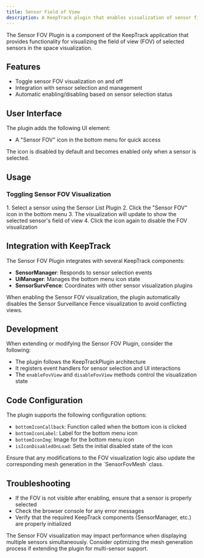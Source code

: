 ```yaml
---
title: Sensor Field of View
description: A KeepTrack plugin that enables visualization of sensor field of view (FOV).
---
```



The Sensor FOV Plugin is a component of the KeepTrack application that provides functionality for visualizing the field of view (FOV) of selected sensors in the space visualization.

## Features

- Toggle sensor FOV visualization on and off
- Integration with sensor selection and management
- Automatic enabling/disabling based on sensor selection status

## User Interface

The plugin adds the following UI element:

- A "Sensor FOV" icon in the bottom menu for quick access

<Aside>
  The icon is disabled by default and becomes enabled only when a sensor is selected.
</Aside>

## Usage

### Toggling Sensor FOV Visualization
<Steps>
1. Select a sensor using the Sensor List Plugin
2. Click the "Sensor FOV" icon in the bottom menu
3. The visualization will update to show the selected sensor's field of view
4. Click the icon again to disable the FOV visualization
</Steps>

## Integration with KeepTrack

The Sensor FOV Plugin integrates with several KeepTrack components:

- **SensorManager**: Responds to sensor selection events
- **UiManager**: Manages the bottom menu icon state
- **SensorSurvFence**: Coordinates with other sensor visualization plugins

<Aside>
  When enabling the Sensor FOV visualization, the plugin automatically disables the Sensor Surveillance Fence visualization to avoid conflicting views.
</Aside>

## Development

When extending or modifying the Sensor FOV Plugin, consider the following:

- The plugin follows the KeepTrackPlugin architecture
- It registers event handlers for sensor selection and UI interactions
- The `enableFovView` and `disableFovView` methods control the visualization state

## Code Configuration

The plugin supports the following configuration options:

- `bottomIconCallback`: Function called when the bottom icon is clicked
- `bottomIconLabel`: Label for the bottom menu icon
- `bottomIconImg`: Image for the bottom menu icon
- `isIconDisabledOnLoad`: Sets the initial disabled state of the icon

<Aside type="caution">
  Ensure that any modifications to the FOV visualization logic also update the corresponding mesh generation in the `SensorFovMesh` class.
</Aside>

## Troubleshooting

- If the FOV is not visible after enabling, ensure that a sensor is properly selected
- Check the browser console for any error messages
- Verify that the required KeepTrack components (SensorManager, etc.) are properly initialized

<Aside>
  The Sensor FOV visualization may impact performance when displaying multiple sensors simultaneously. Consider optimizing the mesh generation process if extending the plugin for multi-sensor support.
</Aside>